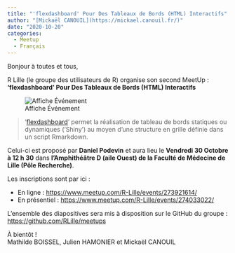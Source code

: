 ```yaml
---
title: "'flexdashboard' Pour Des Tableaux de Bords (HTML) Interactifs"
author: "[Mickaël CANOUIL](https://mickael.canouil.fr/)"
date: "2020-10-20"
categories:
  - Meetup
  - Français
---
```


Bonjour à toutes et tous,
 
R Lille (le groupe des utilisateurs de R) organise son second MeetUp&nbsp;:  
**'flexdashboard' Pour Des Tableaux de Bords (HTML) Interactifs**

![Affiche Événement](https://raw.githubusercontent.com/RLille/meetups/main/meetups/2020-10-30/ads/2020-10-30.png)

> '[flexdashboard](https://rmarkdown.rstudio.com/flexdashboard/index.html)' permet la réalisation de tableau de bords statiques ou dynamiques ('Shiny') au moyen d'une structure en grille définie dans un script Rmarkdown.

Celui-ci est proposé par **Daniel Podevin** et aura lieu le **Vendredi 30 Octobre à 12 h 30** dans **l’Amphithéâtre D (aile Ouest) de la Faculté de Médecine de Lille (Pôle Recherche)**.

Les inscriptions sont par ici&nbsp;:

* En ligne&nbsp;: <https://www.meetup.com/R-Lille/events/273921614/>
* En présentiel&nbsp;: <https://www.meetup.com/R-Lille/events/274033022/>

L'ensemble des diapositives sera mis à disposition sur le GitHub du groupe&nbsp;: <https://github.com/RLille/meetups>

À bientôt&nbsp;!  
Mathilde BOISSEL, Julien HAMONIER et Mickaël CANOUIL
